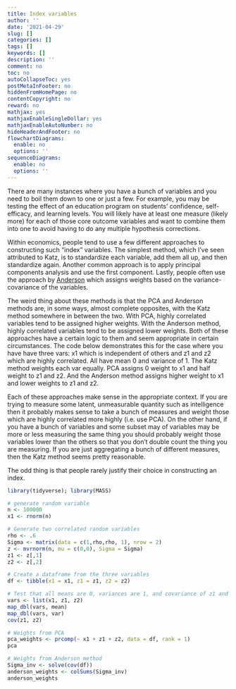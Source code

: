 ---
title: Index variables
author: ''
date: '2021-04-29'
slug: []
categories: []
tags: []
keywords: []
description: ''
comment: no
toc: no
autoCollapseToc: yes
postMetaInFooter: no
hiddenFromHomePage: no
contentCopyright: no
reward: no
mathjax: yes
mathjaxEnableSingleDollar: yes
mathjaxEnableAutoNumber: no
hideHeaderAndFooter: no
flowchartDiagrams:
  enable: no
  options: ''
sequenceDiagrams:
  enable: no
  options: ''
---

There are many instances where you have a bunch of variables and you need to boil them down to one or just a few. For example, you may be testing the effect of an education program on students' confidence, self-efficacy, and learning levels. You will likely have at least one measure (likely more) for each of those core outcome variables and want to combine them into one to avoid having to do any multiple hypothesis corrections. 

Within economics, people tend to use a few different approaches to constructing such "index" variables. The simplest method, which I've seen attributed to Katz, is to standardize each variable, add them all up, and then standardize again. Another common approach is to apply principal components analysis and use the first component. Lastly, people often use the approach by [Anderson](https://www.tandfonline.com/doi/abs/10.1198/016214508000000841) which assigns weights based on the variance-covariance of the variables.

The weird thing about these methods is that the PCA and Anderson methods are, in some ways, almost complete opposites, with the Katz method somewhere in between the two. With PCA, highly correlated variables tend to be assigned higher weights. With the Anderson method, highly correlated variables tend to be assigned lower weights. Both of these approaches have a certain logic to them and seem appropriate in certain circumstances. The code below demonstrates this for the case where you have have three vars: x1 which is independent of others and z1 and z2 which are highly correlated. All have mean 0 and variance of 1. The Katz method weights each var equally. PCA assigns 0 weight to x1 and half weight to z1 and z2. And the Anderson method assigns higher weight to x1 and lower weights to z1 and z2.

Each of these approaches make sense in the appropriate context. If you are trying to measure some latent, unmeasurable quantity such as intelligence then it probably makes sense to take a bunch of measures and weight those which are highly correlated more highly (i.e. use PCA). On the other hand, if you have a bunch of variables and some subset may of variables may be more or less measuring the same thing you should probably weight those variables lower than the others so that you don't double count the thing you are measuring. If you are just aggregating a bunch of different measures, then the Katz method seems pretty reasonable. 

The odd thing is that people rarely justify their choice in constructing an index. 


```{r}
library(tidyverse); library(MASS)

# generate random variable
n <- 100000
x1 <- rnorm(n)

# Generate two correlated random variables
rho <- .6
Sigma <- matrix(data = c(1,rho,rho, 1), nrow = 2)
z <- mvrnorm(n, mu = c(0,0), Sigma = Sigma)
z1 <- z[,1]
z2 <- z[,2]

# Create a dataframe from the three variables
df <- tibble(x1 = x1, z1 = z1, z2 = z2)

# Test that all means are 0, variances are 1, and covariance of z1 and z2 is roughly equal to rho
vars <- list(x1, z1, z2)
map_dbl(vars, mean)
map_dbl(vars, var)
cov(z1, z2)

# Weights from PCA
pca_weights <- prcomp(~ x1 + z1 + z2, data = df, rank = 1)
pca

# Weights from Anderson method
Sigma_inv <- solve(cov(df))
anderson_weights <- colSums(Sigma_inv)
anderson_weights
```


